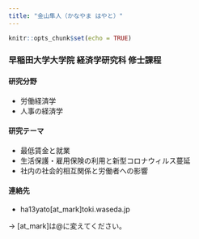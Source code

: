 ```yaml
---
title: "金山隼人（かなやま はやと）"
---
```


```r
knitr::opts_chunk$set(echo = TRUE)
```

### 早稲田大学大学院 経済学研究科 修士課程

#### 研究分野

- 労働経済学
- 人事の経済学


#### 研究テーマ

- 最低賃金と就業
- 生活保護・雇用保険の利用と新型コロナウィルス蔓延
- 社内の社会的相互関係と労働者への影響



#### 連絡先

- ha13yato[at_mark]toki.waseda.jp

-> [at_mark]は@に変えてください。



